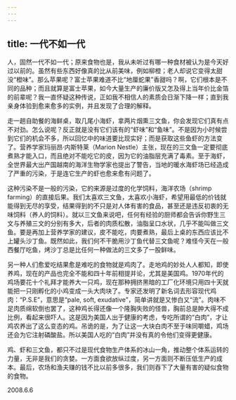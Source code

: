 ```yaml
---
---
---
```

title: 一代不如一代
---




人，固然一代不如一代；原来食物也是，我从未听过有哪一种食材被认为是今天好过以前的。虽然有些东西好像真的比从前美味，例如柳橙；老人却说它变得太甜没“橙味”。那么苹果呢？富士苹果难道不比“地厘蛇果”香甜吗？啊，它们根本是不同的品种；而且就算是富士苹果，如今大量生产的廉价版又怎及得上当年价比金箔的前辈呢？我一直怀疑这种传说，正如我不相信人的素质会日渐下降一样；直到我亲身体验到愈来愈多的实例，并且发现了合理的解释。

走一趟自助餐的海鲜桌，取几尾小海虾，拿两片烟熏三文鱼，你会发现它们真有点不对劲。怎么说呢？反正就是没有它们该有的“虾味”和“鱼味”。不是因为小时候尝到它们的机会不多，所以回忆中的味道要比现实好；而是获取这些鱼虾的方法变了。营养学家玛丽昂·内斯特莱（Marion Nestle）主张，现在的三文鱼一定要彻底煮熟才能入口，而且绝对不能吃它的皮，因为它的油脂层充满了毒素。至于海虾，全世界最大出产国越南的海洋生物学家也提出了警告，当地的暖水海虾场已经造成了严重的污染，于是连它生产的虾也愈来愈有问题了。

这种污染不是一般的污染，它的来源是过度的化学饲料，海洋农场（shrimp farming）的直接后果。我们太喜欢三文鱼，太喜欢小海虾，希望用最低的价钱就能得到无尽的享受，结果得到的不只是对人体有害的食品，甚至还是违反初衷的无味饲料（养人的饲料）。就以三文鱼来说吧，任何有经验的厨师都会告诉你野生三文与养殖三文的分别有多大，后者的肉质松散，油脂呈口水状，几乎不能叫做三文鱼。要是再加上营养学家的建议，皮不能吃，肉要煮熟，最后上桌的东西应该比不上罐头沙丁鱼。既然如此，我们何不干脆用沙丁鱼代替三文鱼呢？难怪今天在一般西餐厅吃鱼，烤沙丁总是比任何一种做法的三文多了一股鲜味。

另一种人们愈爱吃结果愈是难吃的食物就是鸡肉了。走地鸡的妙处人人都知，即使养鸡，现在的产品也完全不能和四十年前相提并论，尤其是美国鸡。1970年代的鸡场要花十个礼拜才能养大一只鸡，现在那种拥挤黑暗的工厂化环境只用四十天就能把一只刚孵化的小鸡变成一头大肉块了。专家还发明了新名词去形容现代鸡肉：“P.S.E”，意思是“pale, soft, exudative”，简单讲就是又惨白又“流”。肉味不足肉质绵软倒也罢了，这种鸡长得还像一个隆胸失败的怪兽，胸前总是肿大得不成比例，看起来很吓人。这是因为美国人出于健康的考虑，专吃所谓的“白肉”，才让鸡农养出了这么变态的鸡。吊诡的是，为了让这一大块白肉不至于味同嚼蜡，鸡场还会为它注射磷酸盐。所以美国人吃的“白肉”并没有真的令他们变得更健康。

鸡、虾和三文鱼，都只不过是现代食物生产体系的冰山一角，推动整个体系运转的力量，无非是我们的贪婪。一方面食欲放纵过度，另一方面则不断压低生产的成本。最后，农场和渔夫赚的钱不比以前多很多，我们则吞下了大量有害的疑似食物的食物。





2008.6.6